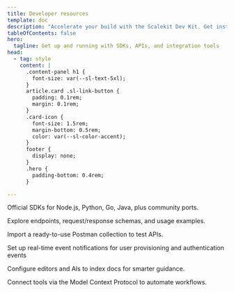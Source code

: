 ```yaml
---
title: Developer resources
template: doc
description: "Accelerate your build with the Scalekit Dev Kit. Get instant access to SDKs, API references, sample apps, and other developer tools."
tableOfContents: false
hero:
  tagline: Get up and running with SDKs, APIs, and integration tools
head:
  - tag: style
    content: |
      .content-panel h1 {
        font-size: var(--sl-text-5xl);
      }
      article.card .sl-link-button {
        padding: 0.1rem;
        margin: 0.1rem;
      }
      .card-icon {
        font-size: 1.5rem;
        margin-bottom: 0.5rem;
        color: var(--sl-color-accent);
      }
      footer {
        display: none;
      }
      .hero {
        padding-bottom: 0.4rem;
      }

---
```



<CardGrid className="feature-cards-grid">
 <FoldCard title="Browse SDKs" icon={IconLucideBlocks} href="/dev-kit/sdks/overview" cta="Browse SDKs →">
    <p class="card-desc">
      Official SDKs for Node.js, Python, Go, Java, plus community ports.
    </p>
  </FoldCard>
  <FoldCard title="Integrations" icon={IconLucidePuzzle} href="https://docs.scalekit.com/apis" cta="Explore integrations →">
    <p class="card-desc">
      Explore endpoints, request/response schemas, and usage examples.
    </p>
  </FoldCard>
  <FoldCard title="Postman collection" icon={IconLucideDownload} href="/api/scalekit.postman_collection.json" cta="Download collection →">
    <p class="card-desc">
      Import a ready-to-use Postman collection to test APIs.
    </p>
  </FoldCard>
  <FoldCard title="Webhooks" icon={IconTablerWebhook} href="/guides/webhooks-best-practices" cta="View guide →">
    <p class="card-desc">
      Set up real-time event notifications for user provisioning and authentication events
    </p>
  </FoldCard>
</CardGrid>



<CardGrid className="feature-cards-grid">
  <FoldCard title="AI assisted setup" icon={IconPhSparkle} href="/dev-kit/resources/ai-assisted-setup" cta="Open guide →">
    <p class="card-desc">
      Configure editors and AIs to index docs for smarter guidance.
    </p>
  </FoldCard>
  <FoldCard title="MCP for Scalekit" icon={IconMdiRobot} href="/dev-kit/mcp" cta="View MCP guide →">
    <p class="card-desc">
      Connect tools via the Model Context Protocol to automate workflows.
    </p>
  </FoldCard>
</CardGrid>
